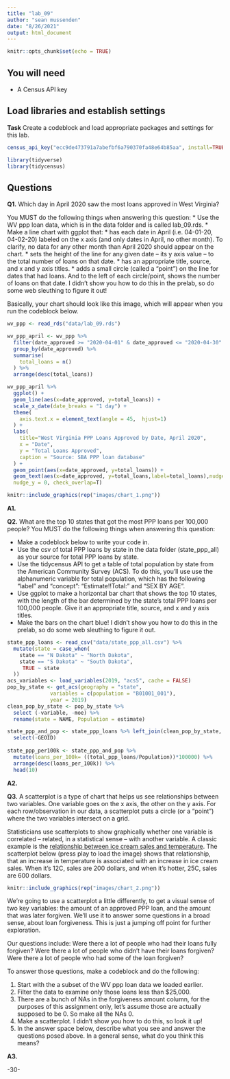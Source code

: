 ```yaml
---
title: "lab_09"
author: "sean mussenden"
date: "8/26/2021"
output: html_document
---
```


```r
knitr::opts_chunk$set(echo = TRUE)
```

## You will need

* A Census API key

## Load libraries and establish settings

**Task** Create a codeblock and load appropriate packages and settings for this lab.
```r
census_api_key("ecc9de473791a7abefbf6a790370fa48e64b85aa", install=TRUE, overwrite=TRUE)

library(tidyverse)
library(tidycensus)
```

## Questions

**Q1.** Which day in April 2020 saw the most loans approved in West Virginia? 

You MUST do the following things when answering this question:
* Use the WV ppp loan data, which is in the data folder and is called lab_09.rds.
* Make a line chart with ggplot that:
  * has each date in April (i.e. 04-01-20, 04-02-20) labeled on the x axis (and only dates in April, no other month). To clarify, no data for any other month than April 2020 should appear on the chart. 
  * sets the height of the line for any given date -- its y axis value -- to the total number of loans on that date.
  * has an appropriate title, source, and x and y axis titles. 
  * adds a small circle (called a "point") on the line for dates that had loans. And to the left of each circle/point, shows the number of loans on that date.  I didn't show you how to do this in the prelab, so do some web sleuthing to figure it out! 

Basically, your chart should look like this image, which will appear when you run the codeblock below. 
```r
wv_ppp <- read_rds("data/lab_09.rds")

wv_ppp_april <- wv_ppp %>%
  filter(date_approved >= "2020-04-01" & date_approved <= "2020-04-30" ) %>%
  group_by(date_approved) %>%
  summarise(
    total_loans = n()
  ) %>%
  arrange(desc(total_loans))

wv_ppp_april %>%
  ggplot() +
  geom_line(aes(x=date_approved, y=total_loans)) +
  scale_x_date(date_breaks = "1 day") +
  theme(
    axis.text.x = element_text(angle = 45,  hjust=1)
  ) +
  labs(
    title="West Virginia PPP Loans Approved by Date, April 2020",
    x = "Date",
    y = "Total Loans Approved",
    caption = "Source: SBA PPP loan database"
  ) +
  geom_point(aes(x=date_approved, y=total_loans)) +
  geom_text(aes(x=date_approved, y=total_loans,label=total_loans),nudge_x = -1,
  nudge_y = 0, check_overlap=T)

```

```r
knitr::include_graphics(rep("images/chart_1.png"))
```
**A1.** 

**Q2.** What are the top 10 states that got the most PPP loans per 100,000 people? You MUST do the following things when answering this question:

* Make a codeblock below to write your code in.
* Use the csv of total PPP loans by state in the data folder (state_ppp_all) as your source for total PPP loans by state.  
* Use the tidycensus API to get a table of total population by state from the American Community Survey (ACS). To do this, you'll use use the alphanumeric variable for total population, which has the following "label" and "concept": "Estimate!!Total:" and "SEX BY AGE".  
* Use ggplot to make a horizontal bar chart that shows the top 10 states, with the length of the bar determined by the state's total PPP loans per 100,000 people. Give it an appropriate title, source, and x and y axis titles. 
* Make the bars on the chart blue! I didn't show you how to do this in the prelab, so do some web sleuthing to figure it out.  
```r

state_ppp_loans <- read_csv("data/state_ppp_all.csv") %>%
  mutate(state = case_when(
    state == "N Dakota" ~ "North Dakota",
    state == "S Dakota" ~ "South Dakota",
     TRUE ~ state
  )) 
acs_variables <- load_variables(2019, "acs5", cache = FALSE)
pop_by_state <- get_acs(geography = "state",
              variables = c(population = "B01001_001"),
              year = 2019)
clean_pop_by_state <- pop_by_state %>%
  select (-variable, -moe) %>%
  rename(state = NAME, Population = estimate)

state_ppp_and_pop <- state_ppp_loans %>% left_join(clean_pop_by_state, by=c('state')) %>%
  select(-GEOID)
  
state_ppp_per100k <- state_ppp_and_pop %>%  
  mutate(loans_per_100k= ((total_ppp_loans/Population))*100000) %>%
  arrange(desc(loans_per_100k)) %>%
  head(10)
```

**A2.** 

**Q3.**  A scatterplot is a type of chart that helps us see relationships between two variables. One variable goes on the x axis, the other on the y axis.  For each row/observation in our data, a scatterplot puts a circle (or a "point") where the two variables intersect on a grid. 

Statisticians use scatterplots to show graphically whether one variable is correlated -- related, in a statistical sense -- with another variable.  A classic example is the [relationship between ice cream sales and temperature](https://www.mathsisfun.com/data/scatter-xy-plots.html).  The scatterplot below (press play to load the image) shows that relationship, that an increase in temperature is associated with an increase in ice cream sales. When it's 12C, sales are 200 dollars, and when it's hotter, 25C, sales are 600 dollars.

```r
knitr::include_graphics(rep("images/chart_2.png"))
```

We're going to use a scatterplot a little differently, to get a visual sense of two key variables: the amount of an approved PPP loan, and the amount that was later forgiven. We'll use it to answer some questions in a broad sense, about loan forgiveness.  This is just a jumping off point for further exploration. 

Our questions include: Were there a lot of people who had their loans fully forgiven?  Were there a lot of people who didn't have their loans forgiven? Were there a lot of people who had some of the loan forgiven? 

To answer those questions, make a codeblock and do the following:

1. Start with the a subset of the WV ppp loan data we loaded earlier.
2. Filter the data to examine only those loans less than $25,000.
3. There are a bunch of NAs in the forgiveness amount column, for the purposes of this assignment only, let's assume those are actually supposed to be 0. So make all the NAs 0. 
4. Make a scatterplot. I didn't show you how to do this, so look it up! 
5. In the answer space below, describe what you see and answer the questions posed above.  In a general sense, what do you think this means?  

**A3.**  


-30-
